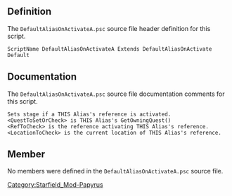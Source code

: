 {{Script_Object_Summary
| title = DefaultAliasOnActivateA
| name = [[SFM:Script-DefaultAliasOnActivateA|DefaultAliasOnActivateA]]
| extends = [[SFM:Script-DefaultAliasOnActivate|DefaultAliasOnActivate]] → [[SFM:Script-DefaultAlias|DefaultAlias]] → [[SFM:Script-DefaultAliasParent|DefaultAliasParent]] → [[SFM:Script-ReferenceAlias|ReferenceAlias]] → [[SFM:Script-Alias|Alias]] → [[SFM:Script-ScriptObject|ScriptObject]]
| flags = Default
}}


== Definition ==
The <code>DefaultAliasOnActivateA.psc</code> source file header definition for this script.

<source lang="papyrus">
ScriptName DefaultAliasOnActivateA Extends DefaultAliasOnActivate Default
</source>


== Documentation ==
The <code>DefaultAliasOnActivateA.psc</code> source file documentation comments for this script.

<source>
Sets stage if a THIS Alias's reference is activated.
<QuestToSetOrCheck> is THIS Alias's GetOwningQuest()
<RefToCheck> is the reference activating THIS Alias's reference.
<LocationToCheck> is the current location of THIS Alias's reference.
</source>


== Member ==
No members were defined in the <code>DefaultAliasOnActivateA.psc</code> source file.


[[Category:Starfield_Mod-Papyrus]]
